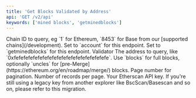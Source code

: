 ```yaml
---
title: 'Get Blocks Validated by Address'
api: 'GET /v2/api'
keywords: ['mined blocks', 'getminedblocks']
---
```



<CreditChip description="Returns blocks validated by an address" />

  <ParamField query="chainid" type="string" default="1" >
    Chain ID to query, eg `1` for Ethereum, `8453` for Base from our [supported chains](/development).
  </ParamField>
  <ParamField query="module" type="string" default="account">
    Set to `account` for this endpoint.
  </ParamField>
  <ParamField query="action" type="string" default="getminedblocks">
    Set to `getminedblocks` for this endpoint.
  </ParamField>
  <ParamField query="address" type="string" default="0x9dd134d14d1e65f84b706d6f205cd5b1cd03a46b">
    Validator The address to query, like `0xfefefefefefefefefefefefefefefefefefefefe`.
  </ParamField>
  <ParamField query="blocktype" type="string" default="blocks">
    Use `blocks` for full blocks, optionally `uncles` for [pre-Merge](https://ethereum.org/en/roadmap/merge/) blocks.
  </ParamField>
  <ParamField query="page" type="integer" default="1">
    Page number for pagination.
  </ParamField>
  <ParamField query="offset" type="integer" default="10">
    Number of records per page.
  </ParamField>
  <ParamField query="apikey" type="string">
    Your Etherscan API key. If you're still using a legacy key from another explorer like BscScan/Basescan and so on, please refer to this migration.
  </ParamField>
